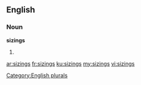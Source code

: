 ==English==

===Noun===
'''sizings'''

# {{plural of|[[sizing]]}}

[[Category:English plurals]]

[[ar:sizings]]
[[fr:sizings]]
[[ku:sizings]]
[[my:sizings]]
[[vi:sizings]]